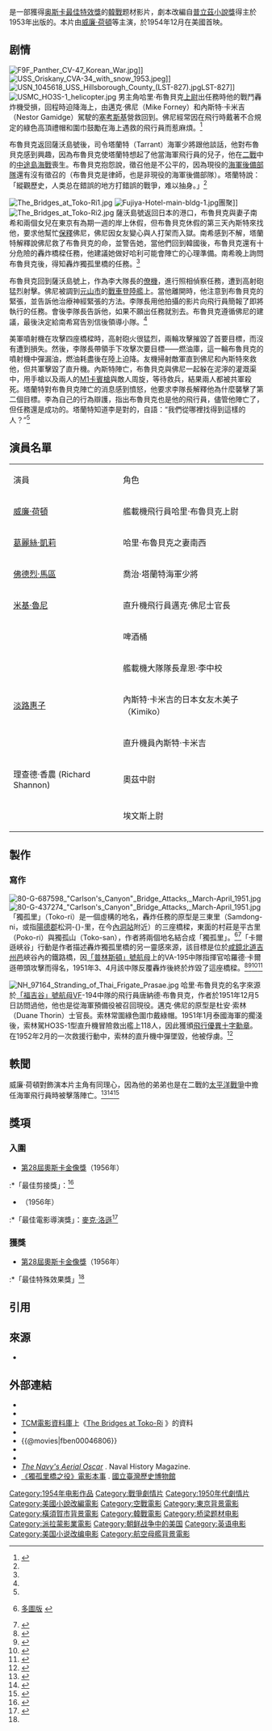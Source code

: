 {{noteTA
|G1=Korea
|G2=NSK
|G3=Military
|G4=PP
|1=zh-hans:格蕾丝·凯莉; zh-hk:嘉麗絲·姬莉; zh-tw:葛麗絲·凱莉;
|2=zh-hans:弗雷德里克·马奇;zh-hk:佛德烈·馬區;zh-tw:佛德烈·馬區;
}}
{{Infobox film
| name               = 獨孤里橋之役
| original_name      = ''The Bridges at Toko-Ri''
| image              = Poster for The Bridges of Toko-Ri.jpg
| caption            = 電影海報
| director           = [[馬克·羅伯森|馬克·羅伯森]]
| producer           = {{le|威廉·珀爾伯格|William Perlberg}}<br />[[喬治·希頓|喬治·希頓]]
| writer             = {{le|詹姆斯·米契納|James A. Michener}}
| screenplay         = {{le|瓦倫丁·戴維斯|Valentine Davies}}
| starring           = [[威廉·荷頓|威廉·荷頓]]<br />[[葛麗絲·凱莉|葛麗絲·凱莉]]<br />[[佛德烈·馬區|佛德烈·馬區]]<br />[[米基·魯尼|米基·魯尼]]
| music              = {{le|琳·默里|Lyn Murray}}
| movie_music        = 
| cinematography     = {{le|洛亚尔·格里格斯|Loyal Griggs}}
| editing            = {{le|阿爾瑪·馬克羅麗|Alma Macrorie}}
| production_company = [[派拉蒙|派拉蒙]]
| distributor        = [[派拉蒙|派拉蒙]]
| released           = {{USA}} 1954年12月<br>{{JPN}} 1955年2月12日<ref>{{Cite web|url=https://www.allcinema.net/cinema/15907|title=映画 トコリの橋 (1954)について 映画データベース - allcinema|via=www.allcinema.net|access-date=2021-05-12|archive-date=2021-12-22|archive-url=https://web.archive.org/web/20211222095918/https://www.allcinema.net/cinema/15907|dead-url=no}}</ref><br>{{HKG-1945}} 1955年5月26日<ref>The China Mail, May 26, 1955, 第2頁</ref><ref>《[[華僑日報|華僑日報]]》，1955年5月26日，第4張第1頁</ref><ref>《[[工商日報|工商日報]]》，1955年5月26日，第7頁</ref><br>{{HKG-1959}} 1965年12月11日（重映）<ref>《[[華僑日報|華僑日報]]》，1965年12月11日，第6張第3頁</ref><ref>《[[工商日報|工商日報]]》，1965年12月11日，第10頁</ref>
| runtime            = 103分钟<ref>{{Cite web|url=https://www.amazon.com/Bridges-at-Toko-Ri-Grace-Kelly/dp/B07VGMD9LR|title=Watch The Bridges at Toko-Ri |website=Amazon Prime Video}}</ref>
| country            = {{USA}}
| language           = [[英語|英語]]
| budget             = 
| gross              = 470萬美元（北美地區）<ref>{{Cite magazine|title=''1955's Top Film Grossers''|magazine=[[綜藝_(雜誌)|Variety]]|date=January 25, 1956|page=第15頁|url=https://archive.org/stream/variety201-1956-01#page/n688/mode/1up|access-date=February 7, 2021|via=Archive.org}}</ref>
| preceded_by        = 
| followed_by        = 
| cn_name            = 独孤里桥之役／托克利之橋<ref>{{Cite web|url=https://list.youku.com/show/id_zcbfb14a2962411de83b1.html|title=《独孤里桥之役》—又名：《The Bridges At Toko-Ri》《托利克之桥》|website=优酷网|access-date=2021-05-13|archive-date=2021-05-13|archive-url=https://web.archive.org/web/20210513161709/https://list.youku.com/show/id_zcbfb14a2962411de83b1.html|dead-url=no}}</ref>
| hk_name            = 沙場英烈傳／二零九轟炸突擊隊<ref>{{Cite web|url=http://playitagain.info/site/1955/bridges-at-toko-ri-the/|title=THE BRIDGES AT TOKO-RI|website=Play It Again 故影集 : 香港外語電影資料網|access-date=2021-05-13|archive-date=2021-05-13|archive-url=https://web.archive.org/web/20210513154551/http://playitagain.info/site/1955/bridges-at-toko-ri-the/|dead-url=no}}</ref>
| tw_name            = 獨孤里橋之役<ref>{{Cite web|url=http://u2m.tw/movie/info/?mid=117|title=電影介紹: 獨孤里橋之役 THE BIRDGES AT TOKO-RI|location=台北市|website=U2電影館 - 影片資訊|access-date=2021-05-13|archive-date=2021-05-13|archive-url=https://web.archive.org/web/20210513215432/http://u2m.tw/movie/info/?mid=117|dead-url=no}}</ref>
}}
{{作品名稱|name=''The Bridges at Toko-Ri''|lang=en|cn=托克利之橋|hk=二零九轟炸突擊隊|tw=獨孤里橋之役}}是一部獲得[[奧斯卡最佳視覺效果獎|奥斯卡最佳特效獎]]的[[韓戰|韓戰]]题材影片，劇本改編自[[普立茲小說獎|普立茲小說獎]]得主{{le|詹姆斯·米契納|James A. Michener}}於1953年出版的{{le|獨孤里橋之役 (小說)|The Bridges at Toko-Ri (novel)|同名小說}}。本片由[[威廉·荷頓|威廉·荷頓]]等主演，於1954年12月在美國首映。

==剧情==
[[File:F9F_Panther_CV-47_Korean_War.jpg|thumb]]]]
[[File:USS_Oriskany_CVA-34_with_snow_1953.jpeg|thumb]]]]
[[File:USN_1045618_USS_Hillsborough_County_(LST-827).jpg|thumb]]LST-827]]
[[File:USMC_HO3S-1_helicopter.jpg|thumb]]
男主角哈里·布魯貝克[[海軍上尉|上尉]]出任務時他的戰鬥轟炸機受損，回程時迫降海上，由邁克·佛尼（Mike Forney）{{le|士官長 (美國)|Chief petty officer (United States)|士官長}}和內斯特·卡米吉（Nestor Gamidge）駕駛的[[西科斯基飞机公司|塞考斯基]]{{le|塞考斯基H-5直升機|Sikorsky H-5|HO3S-1型直升機}}營救回到{{le|薩沃島號護航航空母艦|USS Savo Island}}。佛尼經常因在飛行時戴著不合規定的綠色高頂禮帽和圍巾鼓勵在海上遇救的飛行員而惹麻煩。<ref name="TCM">{{cite web
| url = https://www.tcm.com/tcmdb/title/19970/the-bridges-at-toko-ri#synopsis
| title = The Bridges at Toko-Ri - Synopsis
| website = [[TCM电影资料库|TCM电影资料库]]
| access-date = 2021-05-15
| archive-date = 2021-05-25
| archive-url = https://web.archive.org/web/20210525121819/https://www.tcm.com/tcmdb/title/19970/the-bridges-at-toko-ri/#synopsis
| dead-url = no
}}</ref>

布魯貝克返回薩沃島號後，{{le|第77特遣艦隊 (美國)|Task Force 77 (United States Navy)|第77特遣艦隊}}司令塔蘭特（Tarrant）海軍少將跟他談話，他對布魯貝克感到興趣，因為布魯貝克使塔蘭特想起了他當海軍飛行員的兒子，他在[[第二次世界大戰|二戰]]中的[[中途島海戰|中途島海戰]]喪生。布魯貝克抱怨說，徵召他是不公平的，因為現役的[[美國海軍預備役|海軍後備部隊]]還有沒有徵召的（布魯貝克是律師，也是非現役的海軍後備部隊）。塔蘭特說：「縱觀歷史，人类总在錯誤的地方打錯誤的戰爭，难以抽身。」<ref name="TCM"/>

[[File:The_Bridges_at_Toko-Ri1.jpg|thumb]]
[[File:Fujiya-Hotel-main-bldg-1.jpg|thumb]]團聚]]
[[File:The_Bridges_at_Toko-Ri2.jpg|thumb]]
薩沃島號返回日本的港口，布魯貝克與妻子南希和兩個女兒在東京有為期一週的岸上休假，但布魯貝克休假的第三天內斯特來找他，要求他幫忙[[保釋|保釋]]佛尼，佛尼因女友變心與人打架而入獄。南希感到不解，塔蘭特解釋說佛尼救了布魯貝克的命，並警告她，當他們回到韓國後，布魯貝克還有十分危險的轟炸橋樑任務，他建議她做好哈利可能會陣亡的心理準備。南希晚上詢問布魯貝克後，得知轟炸獨孤里橋的任務。<ref name="TCM"/>

布魯貝克回到薩沃島號上，作為李大隊長的[[僚機|僚機]]，進行照相偵察任務，遭到高射砲猛烈射擊。佛尼被調到[[元山市|元山市]]{{le|麗島|Ryŏdo}}的[[戰車登陸艦|戰車登陸艦]]上。當他離開時，他注意到布魯貝克的緊張，並告訴他治療神經緊張的方法。李隊長用他拍攝的影片向飛行員簡報了即將執行的任務。會後李隊長告訴他，如果不願出任務就別去。布魯貝克遵循佛尼的建議，最後決定給南希寫告別信後領導小隊。<ref name="TCM"/>

美軍噴射機在攻擊四座橋樑時，高射砲火很猛烈，兩輪攻擊摧毀了首要目標，而沒有遭到損失。然後，李隊長帶領手下攻擊次要目標——燃油庫，這一輪布魯貝克的噴射機中彈漏油，燃油耗盡後在陸上迫降。友機掃射敵軍直到佛尼和內斯特來救他，但共軍擊毀了直升機。內斯特陣亡，布魯貝克與佛尼一起躲在泥濘的灌溉渠中，用手槍以及兩人的[[M1卡賓槍|M1卡賓槍]]與敵人周旋，等待救兵，結果兩人都被共軍殺死。塔蘭特對布魯貝克陣亡的消息感到憤怒，他要求李隊長解釋他為什麼襲擊了第二個目標。李為自己的行為辯護，指出布魯貝克也是他的飛行員，儘管他陣亡了，但任務還是成功的。塔蘭特知道李是對的，自語：“我們從哪裡找得到這樣的人？”<ref name="TCM"/>

==演員名單==
{| class="wikitable" 
|- style="background:cornflowerblue; color:white" align=center
| 演員 || 角色
|-
|[[威廉·荷頓|威廉·荷頓]] || 艦載機飛行員哈里·布魯貝克上尉
|-
|[[葛麗絲·凱莉|葛麗絲·凱莉]] || 哈里·布魯貝克之妻南西
|-
|[[佛德烈·馬區|佛德烈·馬區]] || 喬治·塔蘭特海軍少將
|-
|[[米基·魯尼|米基·魯尼]] || 直升機飛行員邁克·佛尼士官長
|-
|{{le|羅伯特·斯特勞斯|Robert Strauss (actor)}} || {{le|降落信號官|Landing Signal Officer}}啤酒桶
|-
|{{le|查爾斯·麥克羅|Charles McGraw}} || 艦載機大隊隊長韋恩·李中校
|-
|[[淡路惠子|淡路惠子]] || 內斯特·卡米吉的日本女友木美子（Kimiko）
|-
|{{le|厄爾·霍利曼|Earl Holliman}} || 直升機員內斯特·卡米吉
|-
|理查德·香農 (Richard Shannon) || 奧茲中尉
|-
|{{le|威利斯·布魯辛|Willis Bouchey}} || 埃文斯上尉
|}

==製作==
===寫作===
[[File:80-G-687598_"Carlson's_Canyon"_Bridge_Attacks,_March-April_1951.jpg|thumb]]
[[File:80-G-437274_"Carlson's_Canyon"_Bridge_Attacks,_March-April_1951.jpg|thumb]]
「獨孤里」（Toko-ri）是一個虛構的地名，轟炸任務的原型是三東里（Samdong-ni，或指[[陽德郡|陽德郡]]松洞-{}-里，在今[[內洞站|內洞站]]附近）的三座橋樑，東面的村莊是平古里（Poko-ri）與獨孤山（Toko-san），作者將兩個地名結合成「獨孤里」。<ref>{{cite magazine
| url = https://www.historynet.com/real-bridges-toko-ri.htm
| title = ''The Real ‘Bridges at Toko-Ri’''
| author = Don Hollway
| date = September 2016
| magazine = Aviation History Magazine
| via = Historynet
| access-date = 2021-05-14
| archive-date = 2021-05-16
| archive-url = https://web.archive.org/web/20210516051943/https://www.historynet.com/real-bridges-toko-ri.htm
| dead-url = no
}} [http://donhollway.com/toko-ri/index.html 多圖版] {{Wayback|url=http://donhollway.com/toko-ri/index.html |date=20210514220050 }}</ref>{{cfn|Kaufman|y=2002|p=20}}<ref>{{cite book
| title = 《新舊對照・朝鮮全道府郡面里洞名稱一覽》
| editor = 越智唯七
| chapter = {{單雙書名號轉換|陽德郡}}
| chapter-url = https://commons.wikimedia.org/w/index.php?title=File:新舊對照朝鮮全道府郡面里洞名稱一覽.djvu&page=880
| year = 1917年
| orig-year = 大正六年
| location = 朝鮮
| publisher = 中央市場
| oclc = 997356588
| page = 第826頁
}}</ref>「卡爾遜峽谷」行動是作者描述轟炸獨孤里橋的另一靈感來源，該目標是位於[[咸鏡北道|咸鏡北道]][[吉州青年站|吉州邑]]峽谷內的鐵路橋，因[[普林斯頓號航空母艦_(CV-37)|「普林斯頓」號航母]]上的VA-195中隊指揮官哈羅德·卡爾遜帶頭攻擊而得名，1951年3、4月該中隊反覆轟炸後終於炸毀了這座橋樑。<ref name="Knott2004">{{cite book
|author=Richard C. Knott
|title=''Attack from the Sky: Naval Air Operations in the Korean War''
|url=https://books.google.com/books?id=mudzqMRScCEC&pg=PA38
|year=2004年
|publisher=Naval Historical Center, Department of the Navy
|isbn=978-0-16-072290-5
|page=第38頁
|access-date=2021-05-18
|archive-date=2021-05-18
|archive-url=https://web.archive.org/web/20210518180100/https://books.google.com/books?id=mudzqMRScCEC&pg=PA38
|dead-url=no
}}</ref><ref name="Field1962">{{cite book
|author=James A. Field
|title=''History of United States Naval Operations: Korea''
|url=https://books.google.com/books?id=z38GAQAAIAAJ&pg=PA335
|chapter=''Chapter 10: The Second Six Months. Part 2. March–April 1951: On to the Parallel''
|chapter-url=https://www.history.navy.mil/content/history/nhhc/research/library/online-reading-room/title-list-alphabetically/h/history-us-naval-operations-korea/chapter10-second-six-months.html#part2
|year=1962年
|publisher=[[美国政府出版局|U.S. Government Printing Office]]
|pages=第335–336頁
|access-date=2021-05-18
|archive-date=2021-05-18
|archive-url=https://web.archive.org/web/20210518200919/https://books.google.com/books?id=z38GAQAAIAAJ&pg=PA335
|dead-url=no
}}</ref><ref>{{cite magazine
| author = Crazy Ivan
| url = http://kong.top81cn.cn/encyclopaedia/films-about-the-korean-war_5.html
| title = {{單雙書名號轉換|银幕上被遗忘的天空——从电影看朝鲜空战}}
| magazine = 《航空知识》
| year = 2013年
| issue = 10期
| via = 空军之翼
| access-date = 2021-05-18
| archive-date = 2021-05-18
| archive-url = https://web.archive.org/web/20210518180104/http://kong.top81cn.cn/encyclopaedia/films-about-the-korean-war_5.html
| dead-url = no
}}</ref><ref>{{Cite journal
|url=http://www.jstor.org/stable/26279419
|title=''Naval Air Operations in Korea''
|author=Hallion, Richard P.
|year=1993年
|journal=Air Power History
|volume=40
|issue=3
|page=第36頁
|jstor=26279419
|access-date=2021-05-18
|archive-date=2021-05-18
|archive-url=https://web.archive.org/web/20210518180901/https://www.jstor.org/stable/26279419
|dead-url=no
}}</ref>

[[File:NH_97164_Stranding_of_Thai_Frigate_Prasae.jpg|thumb]]
哈里·布魯貝克的名字來源於[[福治谷號航空母艦|「福吉谷」號航母]]VF-194中隊的飛行員唐納德·布魯貝克，作者於1951年12月5日訪問過他，他也是從海軍預備役被召回現役。{{cfn|Kaufman|y=2002|p=22}}邁克·佛尼的原型是杜安·索林（Duane Thorin）士官長。索林常圍綠色圍巾戴綠帽。1951年1月泰國海軍的{{le|普拉薩號護衛艦|HMIS Sind (K274)}}擱淺後，索林駕HO3S-1型直升機冒險救出艦上118人，因此獲頒[[飛行優異十字勳章|飛行優異十字勳章]]。在1952年2月的一次救援行動中，索林的直升機中彈墜毀，他被俘虜。<ref>{{Cite magazine
|url=https://www.history.navy.mil/about-us/leadership/director/directors-corner/h-grams/h-gram-058/h-058-2.html
|title=''Korean War - Communist China Offensive''
|author=Samuel J. Cox, Director, Naval History and Heritage Command
|magazine=H-Gram
|issue=58
|date=January 2021
|via={{le|美國海軍歷史與遺產司令部|Naval History and Heritage Command}}
|access-date=2021-05-13
|archive-date=2021-10-30
|archive-url=https://web.archive.org/web/20211030034601/https://www.history.navy.mil/about-us/leadership/director/directors-corner/h-grams/h-gram-058/h-058-2.html
|dead-url=no
}}</ref>{{cfn|Kaufman|y=2002|p=22}}

==軼聞==
威廉·荷頓對飾演本片主角有同理心，因為他的弟弟也是在二戰的[[太平洋戰爭|太平洋戰爭]]中擔任海軍飛行員時被擊落陣亡。<ref>{{Cite web|url=https://navy.togetherweserved.com/usn/servlet/tws.webapp.WebApp?cmd=ShadowBoxProfile&type=Person&ID=617394|title=Beedle, Robert Westfield, ENS|website=navy.togetherweserved.com|access-date=2021-05-12|archive-date=2021-05-12|archive-url=https://web.archive.org/web/20210512230424/https://navy.togetherweserved.com/usn/servlet/tws.webapp.WebApp?cmd=ShadowBoxProfile&type=Person&ID=617394|dead-url=no}}</ref><ref>{{Cite web|url=https://books.google.com/books?id=eBKCBgAAQBAJ&pg=PT20|title=''Audrey and Bill: A Romantic Biography of Audrey Hepburn and William Holden''|first=Edward Z.|last=Epstein|date=2015年4月14日|publisher=Running Press|via=Google Books|access-date=2021年5月12日|archive-date=2021年5月22日|archive-url=https://web.archive.org/web/20210522041805/https://books.google.com/books?id=eBKCBgAAQBAJ&pg=PT20|dead-url=no}}</ref><ref>{{Cite web|url=https://books.google.com/books?id=uMp6ACb74UkC&pg=PA83|title=''William Holden: A Biography''|first=Michelangelo|last=Capua|date=2016年3月22日|publisher=McFarland|via=Google Books|access-date=2021年5月12日|archive-date=2021年5月16日|archive-url=https://web.archive.org/web/20210516111532/https://books.google.com/books?id=uMp6ACb74UkC&pg=PA83|dead-url=no}}</ref>

== 獎項 ==
{{col-begin}}
{{col-2}}
=== 入圍 ===

*[[第28屆奧斯卡金像獎|第28屆奧斯卡金像獎]]（1956年）
:*「最佳剪接獎」：{{Link-en|阿爾瑪·馬克羅麗|Alma Macrorie}}<ref name="oscars">{{Cite web
|url=https://www.oscars.org/oscars/ceremonies/1956
|title=The 28th Academy Awards | 1956
|website=[[電影藝術與科學學院|電影藝術與科學學院]]
|access-date=2021-05-14
|archive-date=2011-07-06
|archive-url=https://web.archive.org/web/20110706094007/http://www.oscars.org/awards/academyawards/legacy/ceremony/28th-winners.html
|dead-url=no
}}</ref>
*{{Link-en|第8屆美國導演工會獎|8th Directors Guild of America Awards}}（1956年）
:*「最佳電影導演獎」：[[麥克·洛遜|麥克·洛遜]]<ref>{{Cite web
|url=https://www.dga.org/Awards/History/1950s/1955.aspx?value=1955
|title=Awards / History / 1955
|website={{le|美國導演工會|Directors Guild of America}}
|access-date=2021-05-14
|archive-date=2021-11-22
|archive-url=https://web.archive.org/web/20211122080631/http://www.dga.org/Awards/History/1950s/1955.aspx?value=1955
|dead-url=no
}}</ref>
{{col-2}}

=== 獲獎 ===
*[[第28屆奧斯卡金像獎|第28屆奧斯卡金像獎]]（1956年）
:*「最佳特殊效果獎」<ref name="oscars"/>
{{col-end}}

==引用==
{{reflist}}

== 來源 ==
* {{Cite magazine
| last = Kaufman
| first = Richard F.
| url = https://www.history.navy.mil/research/histories/naval-aviation-history/naval-aviation-news/back-issues/2000/2002/march-april.html
| title = ''Behind the Bridges At Toko-Ri''
| magazine = Naval Aviation News
| orig-year = March-April 2002
| year = 2002
| location = United States
| publisher = Director, Air Warfare Division and the Naval Air Systems Command
| ref = harv
| access-date = 2021-05-13
| archive-date = 2021-05-13
| archive-url = https://web.archive.org/web/20210513235615/https://www.history.navy.mil/research/histories/naval-aviation-history/naval-aviation-news/back-issues/2000/2002/march-april.html
| dead-url = no
}}

==外部連結==
* {{IMDb title|id=tt0046806|title=The Bridges at Toko-Ri (1954)}}
* {{AllMovie title|id=7119|title=The Bridges at Toko-Ri (1954)}}
* [[TCM電影資料庫|TCM電影資料庫]]上《[https://www.tcm.com/tcmdb/title/19970/the-bridges-at-toko-ri The Bridges at Toko-Ri] {{Wayback|url=https://www.tcm.com/tcmdb/title/19970/the-bridges-at-toko-ri |date=20210525121819 }}》的資料{{en}}
* {{Rotten Tomatoes|id=bridges_at_tokori|title=The Bridges at Toko-Ri (1954)}}
* {{@movies|fben00046806}}
* {{Mtime|18038}}
* {{douban|1302253}}
* [https://www.usni.org/magazines/naval-history-magazine/2013/july/navys-aerial-oscar ''The Navy's Aerial Oscar''] {{Wayback|url=https://www.usni.org/magazines/naval-history-magazine/2013/july/navys-aerial-oscar |date=20210514200253 }}. Naval History Magazine.
* [https://memory.culture.tw/Home/Detail?Id=11000042749&IndexCode=MOCCOLLECTIONS 《獨孤里橋之役》電影本事] {{Wayback|url=https://memory.culture.tw/Home/Detail?Id=11000042749&IndexCode=MOCCOLLECTIONS |date=20210514093844 }}. [[國立臺灣歷史博物館|國立臺灣歷史博物館]]

{{Authority control}}

{{DEFAULTSORT:Tokori no hasi}}
[[Category:1954年电影作品|Category:1954年电影作品]]
[[Category:戰爭劇情片|Category:戰爭劇情片]]
[[Category:1950年代劇情片|Category:1950年代劇情片]]
[[Category:美國小說改編電影|Category:美國小說改編電影]]
[[Category:空戰電影|Category:空戰電影]]
[[Category:東京背景電影|Category:東京背景電影]]
[[Category:橫須賀市背景電影|Category:橫須賀市背景電影]]
[[Category:韓戰電影|Category:韓戰電影]]
[[Category:桥梁题材电影|Category:桥梁题材电影]]
[[Category:派拉蒙影業電影|Category:派拉蒙影業電影]]
[[Category:朝鲜战争中的美国|Category:朝鲜战争中的美国]]
[[Category:英语电影|Category:英语电影]]
[[Category:美国小说改编电影|Category:美国小说改编电影]]
[[Category:航空母艦背景電影|Category:航空母艦背景電影]]